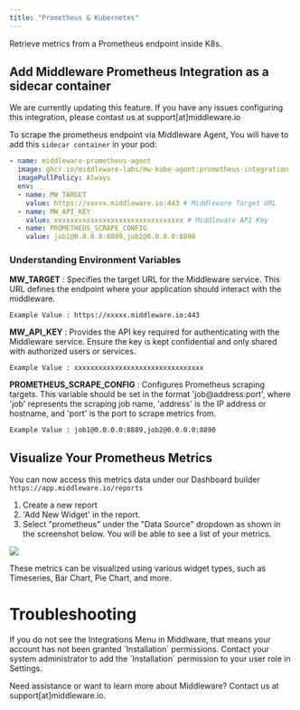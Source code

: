 ```yaml
---
title: "Prometheus & Kubernetes"
---
```

Retrieve metrics from a Prometheus endpoint inside K8s.

## Add Middleware Prometheus Integration as a sidecar container

<Note> We are currently updating this feature. If you have any issues configuring this integration, please contast us at support[at]middleware.io </Note>

To scrape the prometheus endpoint via Middleware Agent, You will have to add this `sidecar container` in your pod:

```yaml
- name: middleware-prometheus-agent
  image: ghcr.io/middleware-labs/mw-kube-agent:prometheus-integration
  imagePullPolicy: Always
  env:
  - name: MW_TARGET
    value: https://xxxxx.middleware.io:443 # Middleware Target URL
  - name: MW_API_KEY
    value: xxxxxxxxxxxxxxxxxxxxxxxxxxxxxxxx # Middleware API Key
  - name: PROMETHEUS_SCRAPE_CONFIG
    value: job1@0.0.0.0:8889,job2@0.0.0.0:8890
```

### Understanding Environment Variables

**MW_TARGET** :
Specifies the target URL for the Middleware service. This URL defines the endpoint where your application should interact with the middleware. 

`Example Value : https://xxxxx.middleware.io:443`

**MW_API_KEY** :
Provides the API key required for authenticating with the Middleware service. Ensure the key is kept confidential and only shared with authorized users or services.

`Example Value : xxxxxxxxxxxxxxxxxxxxxxxxxxxxxxxx`

**PROMETHEUS_SCRAPE_CONFIG** :
Configures Prometheus scraping targets. This variable should be set in the format 'job@address:port', where 'job' represents the scraping job name, 'address' is the IP address or hostname, and 'port' is the port to scrape metrics from.

`Example Value : job1@0.0.0.0:8889,job2@0.0.0.0:8890`

## Visualize Your Prometheus Metrics

You can now access this metrics data under our Dashboard builder
`https://app.middleware.io/reports`

1. Create a new report
2. 'Add New Widget' in the report. 
3. Select "prometheus" under the "Data Source" dropdown as shown in the screenshot below. You will be able to see a list of your metrics.
<img src="/images/integration/prometheus-k8s.png" />
<p>These metrics can be visualized using various widget types, such as Timeseries, Bar Chart, Pie Chart, and more.</p>

# Troubleshooting

<Accordion title="Missing Integrations Menu">
  If you do not see the Integrations Menu in Middlware, that means your account has not been granted `Installation` permissions. Contact your system administrator to add the `Installation` permission to your user role in Settings.
</Accordion>

<Note> Need assistance or want to learn more about Middleware? Contact us at support[at]middleware.io. </Note>